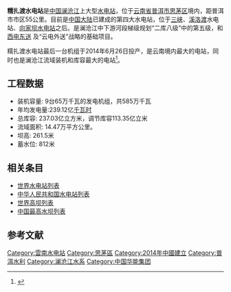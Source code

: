 {{Infobox dam
| name               = 糯扎渡水电站
| official_name      = 
| image              =
| image_size         =
| image_caption      =
| image_alt          =
| location_map       = China Yunnan
| location_map_width =
| location_map_text  =
| lat_d     = 22
| lat_m     = 38
| lat_s     = 2
| lat_NS    = N
| long_d    = 100
| long_m    = 25
| long_s    = 57
| long_EW   = E
| coordinates_type   = type:landmark
| coordinates_display= inline,title
| coordinates_ref    =
| country            = {{Flag|China}}
| locale             = [[云南省|云南省]][[普洱市|普洱市]][[思茅区|思茅区]]
| status             = 运行中
| construction_began = 2004年
| open               = 2014年
| demolished         =
| cost               = 450亿[[人民币|人民币]]
| owner              = [[华能澜沧江水电|华能澜沧江水电]]
| operator           =
| developer          =
| constructor        =
| type               = [[重力坝|重力坝]]
| length             = {{Convert|608|m|ft|0}}
| height             = {{Convert|261.5|m|ft|0}}
| crest_width        = {{Convert|18|m|ft|0}}
| base_width         =
| volume             = 767万立方米
| crosses            = [[澜沧江|澜沧江]]
| spillway_type      = Service, controlled
| spillway_capacity  = 31,318立方米/秒
| reservoir          = 糯扎渡水库
| reservoir_capacity = 217.49亿立方米
| reservoir_catchment= 14万平方千米
| reservoir_surface  = 320平方千米
| reservoir_max_depth=
| plant_owner        =
| plant_operator     =
| plant_commission   = 2012 - 2014
| plant_licence_exp  =
| plant_decommission =
| plant_type         =
| turbines           = 9 × 65万[[千瓦|千瓦]]
| hydraulic_head     = {{Convert|187|m|ft|0}}
| installed_capacity = 585万[[千瓦|千瓦]]
| max_planned_cap    =
| capacity_factor    =
| average_annual_gen = 239.12亿[[千瓦时|千瓦时]]
| net_generation     =
| website            =
| as_of              =
| extra              =
}}
'''糯扎渡水电站'''是[[中国|中国]][[澜沧江|澜沧江]]上大型[[水电站|水电站]]，位于[[云南省|云南省]][[普洱市|普洱市]][[思茅区|思茅区]]境内，距普洱市市区55公里。目前是[[中国大陆|中国大陆]]已建成的第四大水电站，位于[[三峡水电站|三峡]]、[[溪洛渡水电站|溪洛渡]]水电站、[[向家坝水电站|向家坝水电站]]之后。是澜沧江中下游河段梯级规划“二库八级”中的第五级，和[[西电东送|西电东送]] 及“云电外送”战略的基础项目。

糯扎渡水电站最后一台机组于2014年6月26日投产，是云南境内最大的电站，同时也是澜沧江流域装机和库容最大的电站<ref>{{cite web |url=http://yn.yunnan.cn/html/2014-06/27/content_3263355.htm |title=云南省最大水电站糯扎渡水电站全面建成 |publisher=云南网 |date=2014-06-27 |author= |access-date=2015-03-05 |archive-url=https://web.archive.org/web/20140707171047/http://yn.yunnan.cn/html/2014-06/27/content_3263355.htm |archive-date=2014-07-07 |dead-url=yes }}</ref>。

== 工程数据 ==
* 装机容量:  9台65万千瓦的发电机组，共585万千瓦
* 年均发电量:239.12亿[[千瓦时|千瓦时]]
* 总库容:    237.03亿立方米，调节库容113.35亿立米
* 流域面积:  14.47万平方公里。
* 坝高:      261.5米
* 蓄水位:    812米

==相关条目==
* [[世界水电站列表|世界水电站列表]]
* [[中华人民共和国水电站列表|中华人民共和国水电站列表]]
*[[世界高坝列表|世界高坝列表]]
*[[中国最高水坝列表|中国最高水坝列表]]

==参考文献==
{{reflist}}
{{澜沧江水电站}}
{{云南地理|水体}}

[[Category:雲南水电站|Category:雲南水电站]]
[[Category:思茅區|Category:思茅區]]
[[Category:2014年中國建立|Category:2014年中國建立]]
[[Category:普洱水利|Category:普洱水利]]
[[Category:澜沧江水系|Category:澜沧江水系]]
[[Category:中国华能集团|Category:中国华能集团]]